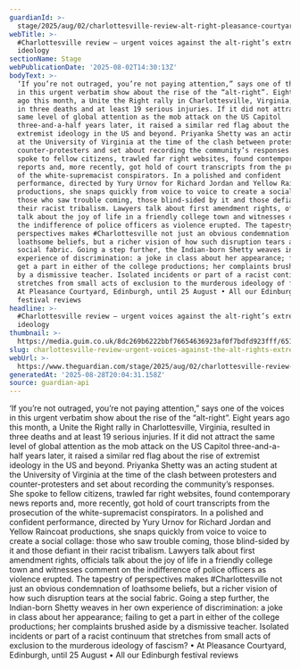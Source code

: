 ```yaml
---
guardianId: >-
  stage/2025/aug/02/charlottesville-review-alt-right-pleasance-courtyard-edinburgh
webTitle: >-
  #Charlottesville review – urgent voices against the alt-right’s extremist
  ideology
sectionName: Stage
webPublicationDate: '2025-08-02T14:30:13Z'
bodyText: >-
  ‘If you’re not outraged, you’re not paying attention,” says one of the voices
  in this urgent verbatim show about the rise of the “alt-right”. Eight years
  ago this month, a Unite the Right rally in Charlottesville, Virginia, resulted
  in three deaths and at least 19 serious injuries. If it did not attract the
  same level of global attention as the mob attack on the US Capitol
  three-and-a-half years later, it raised a similar red flag about the rise of
  extremist ideology in the US and beyond. Priyanka Shetty was an acting student
  at the University of Virginia at the time of the clash between protesters and
  counter-protesters and set about recording the community’s responses. She
  spoke to fellow citizens, trawled far right websites, found contemporary news
  reports and, more recently, got hold of court transcripts from the prosecution
  of the white-supremacist conspirators. In a polished and confident
  performance, directed by Yury Urnov for Richard Jordan and Yellow Raincoat
  productions, she snaps quickly from voice to voice to create a social collage:
  those who saw trouble coming, those blind-sided by it and those defiant in
  their racist tribalism. Lawyers talk about first amendment rights, officials
  talk about the joy of life in a friendly college town and witnesses comment on
  the indifference of police officers as violence erupted. The tapestry of
  perspectives makes #Charlottesville not just an obvious condemnation of
  loathsome beliefs, but a richer vision of how such disruption tears at the
  social fabric. Going a step further, the Indian-born Shetty weaves in her own
  experience of discrimination: a joke in class about her appearance; failing to
  get a part in either of the college productions; her complaints brushed aside
  by a dismissive teacher. Isolated incidents or part of a racist continuum that
  stretches from small acts of exclusion to the murderous ideology of fascism? •
  At Pleasance Courtyard, Edinburgh, until 25 August • All our Edinburgh
  festival reviews
headline: >-
  #Charlottesville review – urgent voices against the alt-right’s extremist
  ideology
thumbnail: >-
  https://media.guim.co.uk/8dc269b6222bbf76654636923af0f7bdfd923fff/651_0_4840_3872/500.jpg
slug: charlottesville-review-urgent-voices-against-the-alt-rights-extremist-ideology
webUrl: >-
  https://www.theguardian.com/stage/2025/aug/02/charlottesville-review-alt-right-pleasance-courtyard-edinburgh
generatedAt: '2025-08-28T20:04:31.158Z'
source: guardian-api
---
```

‘If you’re not outraged, you’re not paying attention,” says one of the voices in this urgent verbatim show about the rise of the “alt-right”. Eight years ago this month, a Unite the Right rally in Charlottesville, Virginia, resulted in three deaths and at least 19 serious injuries. If it did not attract the same level of global attention as the mob attack on the US Capitol three-and-a-half years later, it raised a similar red flag about the rise of extremist ideology in the US and beyond. Priyanka Shetty was an acting student at the University of Virginia at the time of the clash between protesters and counter-protesters and set about recording the community’s responses. She spoke to fellow citizens, trawled far right websites, found contemporary news reports and, more recently, got hold of court transcripts from the prosecution of the white-supremacist conspirators. In a polished and confident performance, directed by Yury Urnov for Richard Jordan and Yellow Raincoat productions, she snaps quickly from voice to voice to create a social collage: those who saw trouble coming, those blind-sided by it and those defiant in their racist tribalism. Lawyers talk about first amendment rights, officials talk about the joy of life in a friendly college town and witnesses comment on the indifference of police officers as violence erupted. The tapestry of perspectives makes #Charlottesville not just an obvious condemnation of loathsome beliefs, but a richer vision of how such disruption tears at the social fabric. Going a step further, the Indian-born Shetty weaves in her own experience of discrimination: a joke in class about her appearance; failing to get a part in either of the college productions; her complaints brushed aside by a dismissive teacher. Isolated incidents or part of a racist continuum that stretches from small acts of exclusion to the murderous ideology of fascism? • At Pleasance Courtyard, Edinburgh, until 25 August • All our Edinburgh festival reviews
